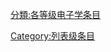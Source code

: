 {{catmore1|[[Wikipedia:电子学专题|Wikipedia:电子学专题]]}}
{{Articles by Quality|topic=电子学|project=电子学|format=TOC}}
{{emptycat}}

[[分類:各等级电子学条目|分類:各等级电子学条目]]
[[Category:列表级条目|Category:列表级条目]]